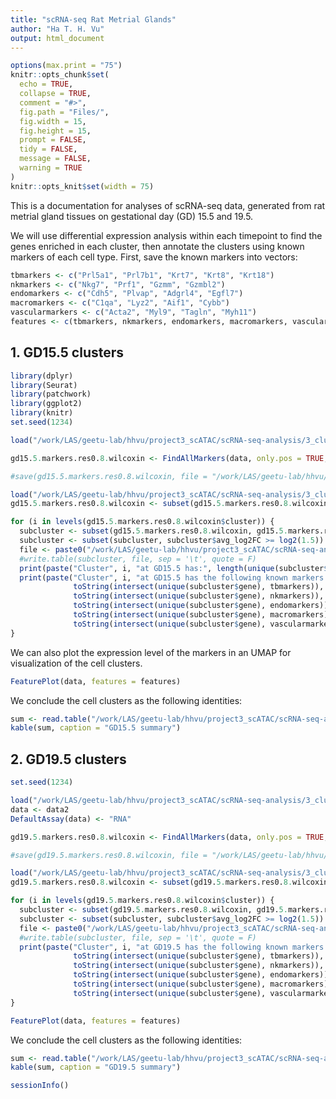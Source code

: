 ```yaml
---
title: "scRNA-seq Rat Metrial Glands"
author: "Ha T. H. Vu"
output: html_document
---
```

  
```r
options(max.print = "75")
knitr::opts_chunk$set(
  echo = TRUE,
  collapse = TRUE,
  comment = "#>",
  fig.path = "Files/",
  fig.width = 15,
  fig.height = 15,
  prompt = FALSE,
  tidy = FALSE,
  message = FALSE,
  warning = TRUE
)
knitr::opts_knit$set(width = 75)
```

This is a documentation for analyses of scRNA-seq data, generated from rat metrial gland tissues on gestational day (GD) 15.5 and 19.5. <br>

We will use differential expression analysis within each timepoint to find the genes enriched in each cluster, then annotate the clusters using known markers of each cell type. First, save the known markers into vectors:
```r
tbmarkers <- c("Prl5a1", "Prl7b1", "Krt7", "Krt8", "Krt18")
nkmarkers <- c("Nkg7", "Prf1", "Gzmm", "Gzmbl2")
endomarkers <- c("Cdh5", "Plvap", "Adgrl4", "Egfl7")
macromarkers <- c("C1qa", "Lyz2", "Aif1", "Cybb")
vascularmarkers <- c("Acta2", "Myl9", "Tagln", "Myh11")
features <- c(tbmarkers, nkmarkers, endomarkers, macromarkers, vascularmarkers)
```
  
## 1. GD15.5 clusters
```r
library(dplyr)
library(Seurat)
library(patchwork)
library(ggplot2)
library(knitr)
set.seed(1234)

load("/work/LAS/geetu-lab/hhvu/project3_scATAC/scRNA-seq-analysis/3_cluster_DEG/rmChrMTgenes/GD15.5/gd15.5_res0.8.rda")
```
```r
gd15.5.markers.res0.8.wilcoxin <- FindAllMarkers(data, only.pos = TRUE, logfc.threshold=0)

#save(gd15.5.markers.res0.8.wilcoxin, file = "/work/LAS/geetu-lab/hhvu/project3_scATAC/scRNA-seq-analysis/3_cluster_DEG/rmChrMTgenes/GD15.5/gd15.5.markers.res0.8.wilcoxin.rda")
```
```r
load("/work/LAS/geetu-lab/hhvu/project3_scATAC/scRNA-seq-analysis/3_cluster_DEG/rmChrMTgenes/GD15.5/gd15.5.markers.res0.8.wilcoxin.rda")
gd15.5.markers.res0.8.wilcoxin <- subset(gd15.5.markers.res0.8.wilcoxin, gd15.5.markers.res0.8.wilcoxin$p_val_adj <= 0.05)

for (i in levels(gd15.5.markers.res0.8.wilcoxin$cluster)) {
  subcluster <- subset(gd15.5.markers.res0.8.wilcoxin, gd15.5.markers.res0.8.wilcoxin$cluster == i)
  subcluster <- subset(subcluster, subcluster$avg_log2FC >= log2(1.5))
  file <- paste0("/work/LAS/geetu-lab/hhvu/project3_scATAC/scRNA-seq-analysis/3_cluster_DEG/rmChrMTgenes/GD15.5/res0.8/gd15.5-wilcoxin-cluster", i, ".txt")
  #write.table(subcluster, file, sep = '\t', quote = F)
  print(paste("Cluster", i, "at GD15.5 has:", length(unique(subcluster$gene)), "genes."))
  print(paste("Cluster", i, "at GD15.5 has the following known markers:",
              toString(intersect(unique(subcluster$gene), tbmarkers)), "(invasive trophoblast cells);",
              toString(intersect(unique(subcluster$gene), nkmarkers)), "(natural killer cells);",
              toString(intersect(unique(subcluster$gene), endomarkers)), "(endothelial cells);",
              toString(intersect(unique(subcluster$gene), macromarkers)), "(macrophage cells);",
              toString(intersect(unique(subcluster$gene), vascularmarkers)), "(smooth muscle cells)."))
}
```

We can also plot the expression level of the markers in an UMAP for visualization of the cell clusters.
```r
FeaturePlot(data, features = features)
```

We conclude the cell clusters as the following identities:
```r
sum <- read.table("/work/LAS/geetu-lab/hhvu/project3_scATAC/scRNA-seq-analysis/MetrialGland-scRNA-seq/Files/gd15.5-cellIdentities.txt", header = T, sep = "\t")
kable(sum, caption = "GD15.5 summary")
```

## 2. GD19.5 clusters
```r
set.seed(1234)

load("/work/LAS/geetu-lab/hhvu/project3_scATAC/scRNA-seq-analysis/3_cluster_DEG/rmChrMTgenes/GD19.5/gd19.5-4-5-6-7_res0.8.rda")
data <- data2
DefaultAssay(data) <- "RNA"
```
```r
gd19.5.markers.res0.8.wilcoxin <- FindAllMarkers(data, only.pos = TRUE, logfc.threshold=0)

#save(gd19.5.markers.res0.8.wilcoxin, file = "/work/LAS/geetu-lab/hhvu/project3_scATAC/scRNA-seq-analysis/3_cluster_DEG/rmChrMTgenes/GD19.5/gd19.5.markers.res0.8.wilcoxin.rda")
```
```r
load("/work/LAS/geetu-lab/hhvu/project3_scATAC/scRNA-seq-analysis/3_cluster_DEG/rmChrMTgenes/GD19.5/gd19.5.markers.res0.8.wilcoxin.rda")
gd19.5.markers.res0.8.wilcoxin <- subset(gd19.5.markers.res0.8.wilcoxin, gd19.5.markers.res0.8.wilcoxin$p_val_adj <= 0.05)

for (i in levels(gd19.5.markers.res0.8.wilcoxin$cluster)) {
  subcluster <- subset(gd19.5.markers.res0.8.wilcoxin, gd19.5.markers.res0.8.wilcoxin$cluster == i)
  subcluster <- subset(subcluster, subcluster$avg_log2FC >= log2(1.5))
  file <- paste0("/work/LAS/geetu-lab/hhvu/project3_scATAC/scRNA-seq-analysis/3_cluster_DEG/rmChrMTgenes/GD19.5/res0.8/gd19.5-wilcoxin-cluster", i, ".txt")
  #write.table(subcluster, file, sep = '\t', quote = F)
  print(paste("Cluster", i, "at GD19.5 has the following known markers:",
              toString(intersect(unique(subcluster$gene), tbmarkers)), "(invasive trophoblast cells);",
              toString(intersect(unique(subcluster$gene), nkmarkers)), "(natural killer cells);",
              toString(intersect(unique(subcluster$gene), endomarkers)), "(endothelial cells);",
              toString(intersect(unique(subcluster$gene), macromarkers)), "(macrophage cells);",
              toString(intersect(unique(subcluster$gene), vascularmarkers)), "(smooth muscle cells)."))
}
```
```r
FeaturePlot(data, features = features)
```

We conclude the cell clusters as the following identities:
```r
sum <- read.table("/work/LAS/geetu-lab/hhvu/project3_scATAC/scRNA-seq-analysis/MetrialGland-scRNA-seq/Files/gd19.5-cellIdentities.txt", header = T, sep = "\t")
kable(sum, caption = "GD19.5 summary")
```

```r
sessionInfo()
```
